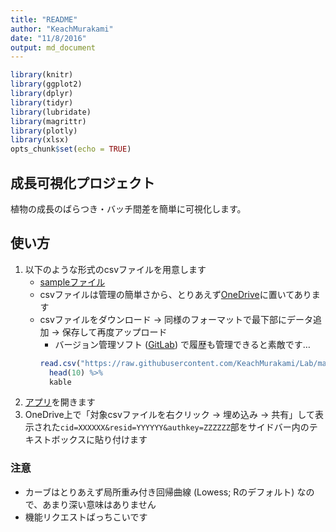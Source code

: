 ```yaml
---
title: "README"
author: "KeachMurakami"
date: "11/8/2016"
output: md_document
---
```


```r
library(knitr)
library(ggplot2)
library(dplyr)
library(tidyr)
library(lubridate)
library(magrittr)
library(plotly)
library(xlsx)
opts_chunk$set(echo = TRUE)
```

## 成長可視化プロジェクト

植物の成長のばらつき・バッチ間差を簡単に可視化します。


## 使い方

1. 以下のような形式のcsvファイルを用意します  
    - [sampleファイル](https://github.com/KeachMurakami/Lab/blob/master/GrowthPlot/SampleData.csv)
    - csvファイルは管理の簡単さから、とりあえず[OneDrive](https://onedrive.live.com/)に置いてあります
    - csvファイルをダウンロード -> 同様のフォーマットで最下部にデータ追加 -> 保存して再度アップロード
        - バージョン管理ソフト ([GitLab](https://about.gitlab.com/)) で履歴も管理できると素敵です...
```r
read.csv("https://raw.githubusercontent.com/KeachMurakami/Lab/master/GrowthPlot/SampleData.csv") %>%
  head(10) %>%
  kable
```

2. [アプリ](https://keachmurakami.shinyapps.io/GrowthPlot/)を開きます
3. OneDrive上で「対象csvファイルを右クリック -> 埋め込み -> 共有」して表示された`cid=XXXXXX&resid=YYYYYY&authkey=ZZZZZZ`部をサイドバー内のテキストボックスに貼り付けます

### 注意

- カーブはとりあえず局所重み付き回帰曲線 (Lowess; Rのデフォルト) なので、あまり深い意味はありません
- 機能リクエストばっちこいです
